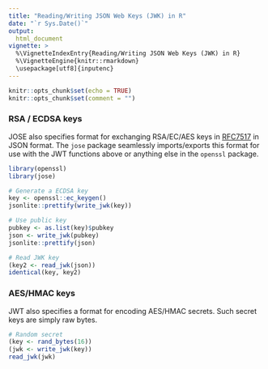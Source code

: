 ```yaml
---
title: "Reading/Writing JSON Web Keys (JWK) in R"
date: "`r Sys.Date()`"
output:
  html_document
vignette: >
  %\VignetteIndexEntry{Reading/Writing JSON Web Keys (JWK) in R}
  %\VignetteEngine{knitr::rmarkdown}
  \usepackage[utf8]{inputenc}
---
```


```r
knitr::opts_chunk$set(echo = TRUE)
knitr::opts_chunk$set(comment = "")
```


### RSA / ECDSA keys

JOSE also specifies format for exchanging RSA/EC/AES keys in [RFC7517](https://tools.ietf.org/html/rfc7517) in JSON format. The `jose` package seamlessly imports/exports this format for use with the JWT functions above or anything else in the `openssl` package.


```r
library(openssl)
library(jose)

# Generate a ECDSA key
key <- openssl::ec_keygen()
jsonlite::prettify(write_jwk(key))

# Use public key
pubkey <- as.list(key)$pubkey
json <- write_jwk(pubkey)
jsonlite::prettify(json)

# Read JWK key
(key2 <- read_jwk(json))
identical(key, key2)
```


### AES/HMAC keys

JWT also specifies a format for encoding AES/HMAC secrets. Such secret keys are simply raw bytes. 

```r
# Random secret
(key <- rand_bytes(16))
(jwk <- write_jwk(key))
read_jwk(jwk)
```
